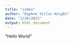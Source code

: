 ```yaml
---
title: "index"
author: "Daphne Virlar-Knight"
date: "1/26/2022"
output: html_document
---
```


"Hello World"